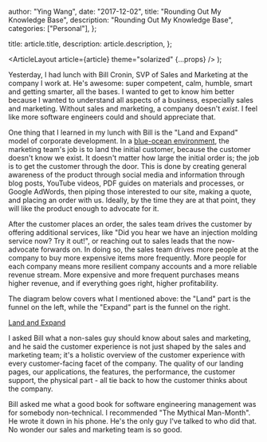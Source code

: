 
  author: "Ying Wang",
  date: "2017-12-02",
  title: "Rounding Out My Knowledge Base",
  description: "Rounding Out My Knowledge Base",
  categories: ["Personal"],
};

  title: article.title,
  description: article.description,
};

  <ArticleLayout article={article} theme="solarized" {...props} />
);

Yesterday, I had lunch with Bill Cronin, SVP of Sales and Marketing at the company I work at. He's awesome: super competent, calm, humble, smart and getting smarter, all the bases. I wanted to get to know him better because I wanted to understand all aspects of a business, especially sales and marketing. Without sales and marketing, a company doesn't _exist_. I feel like more software engineers could and should appreciate that.

One thing that I learned in my lunch with Bill is the "Land and Expand" model of corporate development. In a [blue-ocean environment](http://www.corporatestrategy.com/red-ocean-vs-blue-ocean/), the marketing team's job is to land the initial customer, because the customer doesn't know we exist. It doesn't matter how large the initial order is; the job is to get the customer through the door. This is done by creating general awareness of the product through social media and information through blog posts, YouTube videos, PDF guides on materials and processes, or Google AdWords, then piping those interested to our site, making a quote, and placing an order with us. Ideally, by the time they are at that point, they will like the product enough to advocate for it.

After the customer places an order, the sales team drives the customer by offering additional services, like "Did you hear we have an injection molding service now? Try it out!", or reaching out to sales leads that the now-advocate forwards on. In doing so, the sales team drives more people at the company to buy more expensive items more frequently. More people for each company means more resilient company accounts and a more reliable revenue stream. More expensive and more frequent purchases means higher revenue, and if everything goes right, higher profitability.

The diagram below covers what I mentioned above: the "Land" part is the funnel on the left, while the "Expand" part is the funnel on the right.

[Land and Expand](/img/posts/2017/12/02/rounding_out_1.jpg)

I asked Bill what a non-sales guy should know about sales and marketing, and he said the customer experience is not just shaped by the sales and marketing team; it's a holistic overview of the customer experience with every customer-facing facet of the company. The quality of our landing pages, our applications, the features, the performance, the customer support, the physical part - all tie back to how the customer thinks about the company.

Bill asked me what a good book for software engineering management was for somebody non-technical. I recommended "The Mythical Man-Month". He wrote it down in his phone. He's the only guy I've talked to who did that. No wonder our sales and marketing team is so good.
